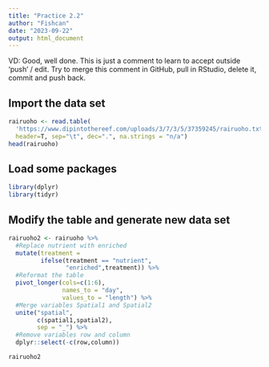 ```yaml
---
title: "Practice 2.2"
author: "Fishcan"
date: "2023-09-22"
output: html_document
---
```


VD: Good, well done. This is just a comment to learn to accept outside 'push' / edit. Try to merge this comment in GitHub, pull in RStudio, delete it, commit and push back.  

## Import the data set
```r
rairuoho <- read.table(
  'https://www.dipintothereef.com/uploads/3/7/3/5/37359245/rairuoho.txt',
  header=T, sep="\t", dec=".", na.strings = "n/a")
head(rairuoho)
```

## Load some packages
```r
library(dplyr) 
library(tidyr)
```

## Modify the table and generate new data set
```r
rairuoho2 <- rairuoho %>% 
  #Replace nutrient with enriched
  mutate(treatment = 
         ifelse(treatment == "nutrient",
                "enriched",treatment)) %>%
  #Reformat the table
  pivot_longer(cols=c(1:6), 
               names_to = "day", 
               values_to = "length") %>%
  #Merge variables Spatial1 and Spatial2
  unite("spatial", 
        c(spatial1,spatial2), 
        sep = "_") %>%
  #Remove variables row and column
  dplyr::select(-c(row,column))

rairuoho2
```
